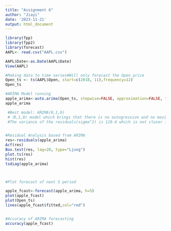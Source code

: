 ```yaml
---
title: "Assignment 6"
author: "Jiayi"
date: '2023-11-21'
output: html_document
---
```


```r
library(fpp)
library(fpp2)
library(forecast)
AAPL<- read.csv("AAPL.csv")

AAPL$Date<-as.Date(AAPL$Date)
View(AAPL)

#Making data to time series#Will only forecast the Open price
Open_ts <- ts(AAPL$Open, start=c(2018, 11),frequency=12)
Open_ts

#ARIMA Model running
apple_arima<-auto.arima(Open_ts, stepwise=FALSE, approximation=FALSE, trace = TRUE)
apple_arima

 #Best model: ARIMA(0,1,0)
 #（0,1,0) model which brings that there is no autogressive and no moving average in this models, and with 1, that means we only took 1 step to get the timeseries to stationary
 #The variance of the residuals(sigma^2) is 119.6 which is not closer to 0, thus this is not such a good fit model for this timeseries.


#Residual Analysis based from ARIMA
res<-residuals(apple_arima)
Acf(res)
Box.test(res, lag=20, type="Ljung")
plot.ts(res)
hist(res)
tsdiag(apple_arima)



#Plot forecast of next 5 period

apple_fcast<-forecast(apple_arima, h=5)
plot(apple_fcast)
plot(Open_ts)
lines(apple_fcast$fitted,col="red")


#Accuracy of ARIMA forecasting
accuracy(apple_fcast)

```
